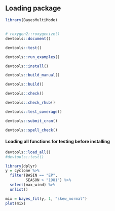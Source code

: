 ## Loading package
```r
library(BayesMultiMode)
```

## 
```r
# roxygen2::roxygenize()
devtools::document()

devtools::test()

devtools::run_examples()

devtools::install()

devtools::build_manual()

devtools::build()

devtools::check()

devtools::check_rhub()

devtools::test_coverage()

devtools::submit_cran()

devtools::spell_check()
```

#### Loading all functions for testing before installing
```r
devtools::load_all()
#devtools::test()

library(dplyr)
y = cyclone %>%
  filter(BASIN == "EP",
         SEASON > "1981") %>%
  select(max_wind) %>%
  unlist()

mix = bayes_fit(y, 1, "skew_normal")
plot(mix)
```

